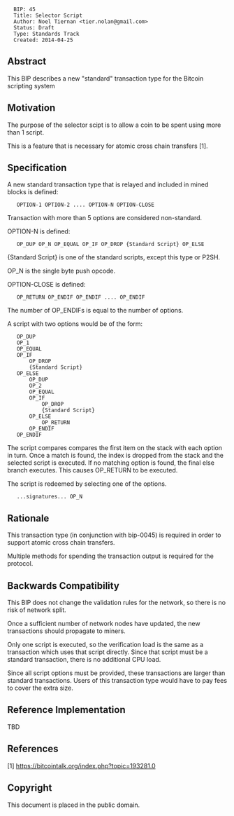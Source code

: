 <pre>
  BIP: 45
  Title: Selector Script
  Author: Noel Tiernan <tier.nolan@gmail.com>
  Status: Draft
  Type: Standards Track
  Created: 2014-04-25
</pre>

==Abstract==

This BIP describes a new "standard" transaction type for the Bitcoin scripting system

==Motivation==

The purpose of the selector scipt is to allow a coin to be spent using more than 1 script.

This is a feature that is necessary for atomic cross chain transfers [1].

==Specification==

A new standard transaction type that is relayed and included in mined blocks is defined:

    OPTION-1 OPTION-2 .... OPTION-N OPTION-CLOSE

Transaction with more than 5 options are considered non-standard.

OPTION-N is defined:

    OP_DUP OP_N OP_EQUAL OP_IF OP_DROP {Standard Script} OP_ELSE

{Standard Script} is one of the standard scripts, except this type or P2SH.

OP_N is the single byte push opcode.

OPTION-CLOSE is defined:

    OP_RETURN OP_ENDIF OP_ENDIF .... OP_ENDIF

The number of OP_ENDIFs is equal to the number of options.

A script with two options would be of the form:

    OP_DUP 
    OP_1 
    OP_EQUAL 
    OP_IF 
        OP_DROP 
        {Standard Script} 
    OP_ELSE 
        OP_DUP 
        OP_2 
        OP_EQUAL 
        OP_IF 
            OP_DROP 
            {Standard Script} 
        OP_ELSE
            OP_RETURN
        OP_ENDIF
    OP_ENDIF

The script compares compares the first item on the stack with each option in turn.  Once a match is found, the index
is dropped from the stack and the selected script is executed.  If no matching option is found, the final else branch
executes.  This causes OP_RETURN to be executed.

The script is redeemed by selecting one of the options.

    ...signatures... OP_N

==Rationale==

This transaction type (in conjunction with bip-0045) is required in order to support atomic cross chain transfers.  

Multiple methods for spending the transaction output is required for the protocol.

==Backwards Compatibility==

This BIP does not change the validation rules for the network, so there is no risk of network split.

Once a sufficient number of network nodes have updated, the new transactions should propagate to miners.

Only one script is executed, so the verification load is the same as a transaction which uses that script directly.
Since that script must be a standard transaction, there is no additional CPU load.

Since all script options must be provided, these transactions are larger than standard transactions.  
Users of this transaction type would have to pay fees to cover the extra size.

==Reference Implementation==

TBD

== References ==

[1] https://bitcointalk.org/index.php?topic=193281.0

==Copyright==

This document is placed in the public domain.

